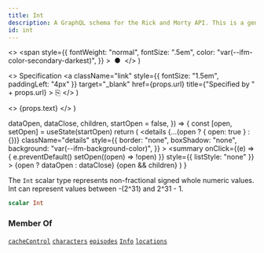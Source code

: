 ```yaml
---
title: Int
description: A GraphQL schema for the Rick and Morty API. This is a generated file.
id: int
---
```


  <>
    <span
      style={{
        fontWeight: "normal",
        fontSize: ".5em",
        color: "var(--ifm-color-secondary-darkest)",
      }}
    >
      &nbsp;●&nbsp;
    </span>
  </>
)

  <>
    Specification
    <a
      className="link"
      style={{ fontSize: "1.5em", paddingLeft: "4px" }}
      target="\_blank"
      href={props.url}
      title={"Specified by " + props.url}
    >
      ⎘
    </a>
  </>
)

  <>
    <span className={props.class}>{props.text}</span>
  </>
)


  dataOpen,
  dataClose,
  children,
  startOpen = false,
}) => {
  const [open, setOpen] = useState(startOpen)
  return (
    <details
      {...(open ? { open: true } : {})}
      className="details"
      style={{
        border: "none",
        boxShadow: "none",
        background: "var(--ifm-background-color)",
      }}
    >
      <summary
        onClick={(e) => {
          e.preventDefault()
          setOpen((open) => !open)
        }}
        style={{ listStyle: "none" }}
      >
        {open ? dataOpen : dataClose}
      </summary>
      {open && children}
    </details>
  )
}

The `Int` scalar type represents non-fractional signed whole numeric values. Int can represent values between -(2^31) and 2^31 - 1.

```graphql
scalar Int
```

### Member Of

[`cacheControl`](/docs/graphql/rickandmorty/directives/cache-control.mdx) <Badge class="badge badge--secondary" text="directive"/><Bullet />[`characters`](/docs/graphql/rickandmorty/queries/characters.mdx) <Badge class="badge badge--secondary" text="query"/><Bullet />[`episodes`](/docs/graphql/rickandmorty/queries/episodes.mdx) <Badge class="badge badge--secondary" text="query"/><Bullet />[`Info`](/docs/graphql/rickandmorty/objects/info.mdx) <Badge class="badge badge--secondary" text="object"/><Bullet />[`locations`](/docs/graphql/rickandmorty/queries/locations.mdx) <Badge class="badge badge--secondary" text="query"/>
